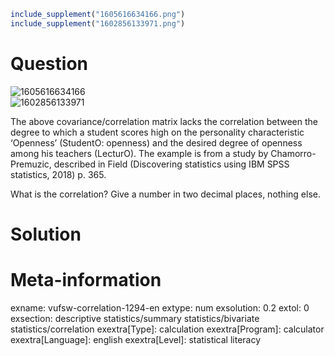 ```r
include_supplement("1605616634166.png")
include_supplement("1602856133971.png")
```

Question
========
<img src="1605616634166.png" class="fr-fic fr-dii tvcss_2"
alt="1605616634166" />  
<img src="1602856133971.png" class="fr-fic fr-dii tvcss_3"
alt="1602856133971" />  
  
The above covariance/correlation matrix lacks the correlation between
the degree to which a student scores high on the personality
characteristic 'Openness' (StudentO: openness) and the desired degree of
openness among his teachers (LecturO). The example is from a study by
Chamorro-Premuzic, described in Field (Discovering statistics using IBM
SPSS statistics, 2018) p. 365.  
  
What is the correlation? Give a number in two decimal places, nothing
else.


Solution
========











Meta-information
================
exname: vufsw-correlation-1294-en
extype: num
exsolution: 0.2
extol: 0
exsection: descriptive statistics/summary statistics/bivariate statistics/correlation
exextra[Type]: calculation
exextra[Program]: calculator
exextra[Language]: english
exextra[Level]: statistical literacy


